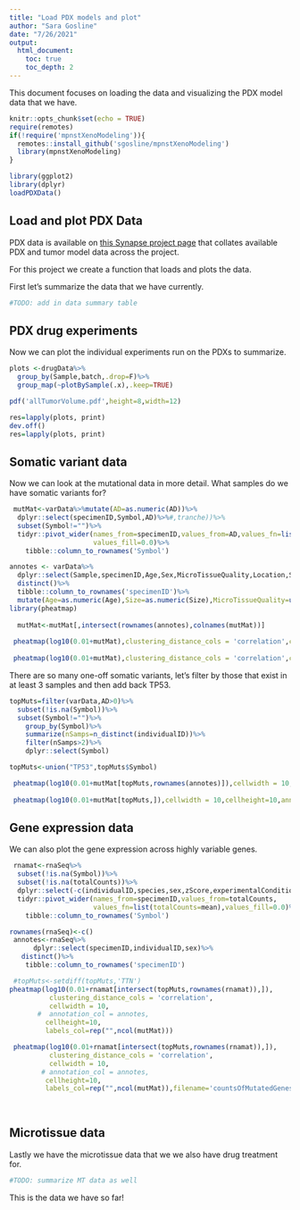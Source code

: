 ```yaml
---
title: "Load PDX models and plot"
author: "Sara Gosline"
date: "7/26/2021"
output: 
  html_document:
    toc: true
    toc_depth: 2
---
```


This document focuses on loading the data and visualizing the PDX model data that we have.

```r
knitr::opts_chunk$set(echo = TRUE)
require(remotes)
if(!require('mpnstXenoModeling')){
  remotes::install_github('sgosline/mpnstXenoModeling')
  library(mpnstXenoModeling)
}

library(ggplot2)
library(dplyr)
loadPDXData()

```


## Load and plot PDX Data

PDX data is available on [this Synapse project page](https://www.synapse.org/#!Synapse:syn21984813/wiki/602362) that collates available PDX and tumor model data across the project.

For this project we create a function that loads and plots the data.

First let's summarize the data that we have currently. 

```r
#TODO: add in data summary table
```


## PDX drug experiments 

Now we can plot the individual experiments run on the PDXs to summarize.

```r

plots <-drugData%>%
  group_by(Sample,batch,.drop=F)%>%
  group_map(~plotBySample(.x),.keep=TRUE)

pdf('allTumorVolume.pdf',height=8,width=12)

res=lapply(plots, print)
dev.off()
res=lapply(plots, print)

```

## Somatic variant data


Now we can look at the mutational data in more detail. What samples do we have somatic variants for? 

```r
 mutMat<-varData%>%mutate(AD=as.numeric(AD))%>%
  dplyr::select(specimenID,Symbol,AD)%>%#,tranche))%>%
  subset(Symbol!="")%>%
  tidyr::pivot_wider(names_from=specimenID,values_from=AD,values_fn=list(AD=mean),
                     values_fill=0.0)%>%
    tibble::column_to_rownames('Symbol')

annotes <- varData%>%
  dplyr::select(Sample,specimenID,Age,Sex,MicroTissueQuality,Location,Size)%>%
  distinct()%>%
  tibble::column_to_rownames('specimenID')%>%
  mutate(Age=as.numeric(Age),Size=as.numeric(Size),MicroTissueQuality=unlist(MicroTissueQuality))
library(pheatmap)
 
  mutMat<-mutMat[,intersect(rownames(annotes),colnames(mutMat))]
  
 pheatmap(log10(0.01+mutMat),clustering_distance_cols = 'correlation',cellwidth = 10,annotation_col = annotes,labels_row = rep("",nrow(mutMat)),labels_col=rep("",ncol(mutMat)))
 
 pheatmap(log10(0.01+mutMat),clustering_distance_cols = 'correlation',cellwidth = 10,annotation_col = annotes,labels_row = rep("",nrow(mutMat)),labels_col=rep("",ncol(mutMat)),filename='allMutations.pdf')
```


There are so many one-off somatic variants, let's filter by those that exist in at least 3 samples and then add back TP53.
```r
topMuts=filter(varData,AD>0)%>%
  subset(!is.na(Symbol))%>%
  subset(Symbol!="")%>%
    group_by(Symbol)%>%
    summarize(nSamps=n_distinct(individualID))%>%
    filter(nSamps>2)%>%
    dplyr::select(Symbol)

topMuts<-union("TP53",topMuts$Symbol)

 pheatmap(log10(0.01+mutMat[topMuts,rownames(annotes)]),cellwidth = 10,cellheight=10,annotation_col = annotes,clustering_method='ward.D2')
 
 pheatmap(log10(0.01+mutMat[topMuts,]),cellwidth = 10,cellheight=10,annotation_col = annotes,filename='recMutations.pdf',clustering_method='ward.D2')

```

## Gene expression data

We can also plot the gene expression across highly variable genes.
```r
 rnamat<-rnaSeq%>%
  subset(!is.na(Symbol))%>%
  subset(!is.na(totalCounts))%>%
  dplyr::select(-c(individualID,species,sex,zScore,experimentalCondition))%>%
  tidyr::pivot_wider(names_from=specimenID,values_from=totalCounts,
                     values_fn=list(totalCounts=mean),values_fill=0.0)%>%
    tibble::column_to_rownames('Symbol')

rownames(rnaSeq)<-c()
 annotes<-rnaSeq%>%
      dplyr::select(specimenID,individualID,sex)%>%
   distinct()%>%
    tibble::column_to_rownames('specimenID')

 #topMuts<-setdiff(topMuts,'TTN')
pheatmap(log10(0.01+rnamat[intersect(topMuts,rownames(rnamat)),]),
          clustering_distance_cols = 'correlation',
          cellwidth = 10,
       #  annotation_col = annotes,
         cellheight=10,
         labels_col=rep("",ncol(mutMat)))

 pheatmap(log10(0.01+rnamat[intersect(topMuts,rownames(rnamat)),]),
          clustering_distance_cols = 'correlation',
          cellwidth = 10,
        # annotation_col = annotes,
         cellheight=10,
         labels_col=rep("",ncol(mutMat)),filename='countsOfMutatedGenes.pdf')
 
 
```

## Microtissue data
Lastly we have the microtissue data that we we also have drug treatment for.
```r

#TODO: summarize MT data as well
```

This is the data we have so far!